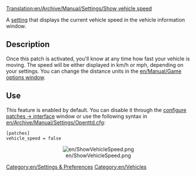 [[Translation:en/Archive/Manual/Settings/Show vehicle speed]]
{{en/Historic|Setting has been removed in 1.1, the speed is now always shown.}}



[[Category:en/Settings & Preferences]]
[[Category:en/Vehicles]]

A [[en/Archive/Manual/Settings/Advanced Settings|setting]] that displays the current vehicle speed in the vehicle information window.

== Description ==
Once this patch is activated, you'll know at any time how fast your vehicle is moving. The speed will be either displayed in km/h or mph, depending on your settings. You can change the distance units in the [[en/Manual/Game options window]].

== Use ==
This feature is enabled by default. You can disable it through the [[en/Archive/Manual/Settings/Advanced Settings/Interface#Show vehicle speed in status bar|configure patches -> interface]] window or use the following syntax in [[en/Archive/Manual/Settings/Openttd.cfg]]:

<pre>
[patches]
vehicle_speed = false
</pre>
<center>[[File:en/ShowVehicleSpeed.png]]</center>
